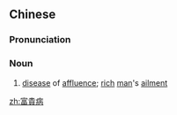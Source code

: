 {{also|富贵病}}
==Chinese==
{{zh-forms|s=富贵病|type=21}}

===Pronunciation===
{{zh-pron
|m=fùguìbìng,tl2=y
|c=fu3 gwai3 beng6
|mn=hù-kùi-pēⁿ/hù-kùi-pīⁿ
|cat=n
}}

===Noun===
{{zh-noun}}

# [[disease]] of [[affluence]]; [[rich]] [[man]]'s [[ailment]]

[[zh:富貴病]]